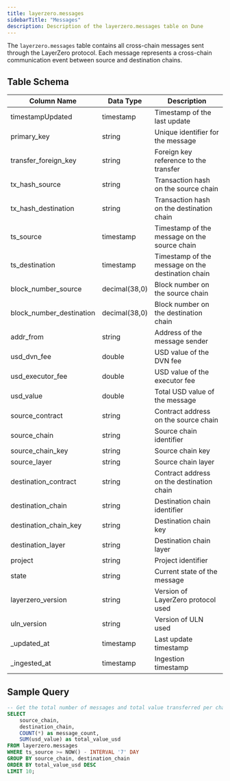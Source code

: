 ```yaml
---
title: layerzero.messages
sidebarTitle: "Messages"
description: Description of the layerzero.messages table on Dune
---
```



The `layerzero.messages` table contains all cross-chain messages sent through the LayerZero protocol. Each message represents a cross-chain communication event between source and destination chains.

## Table Schema

| Column Name | Data Type | Description |
|------------|-----------|-------------|
| timestampUpdated | timestamp | Timestamp of the last update |
| primary_key | string | Unique identifier for the message |
| transfer_foreign_key | string | Foreign key reference to the transfer |
| tx_hash_source | string | Transaction hash on the source chain |
| tx_hash_destination | string | Transaction hash on the destination chain |
| ts_source | timestamp | Timestamp of the message on the source chain |
| ts_destination | timestamp | Timestamp of the message on the destination chain |
| block_number_source | decimal(38,0) | Block number on the source chain |
| block_number_destination | decimal(38,0) | Block number on the destination chain |
| addr_from | string | Address of the message sender |
| usd_dvn_fee | double | USD value of the DVN fee |
| usd_executor_fee | double | USD value of the executor fee |
| usd_value | double | Total USD value of the message |
| source_contract | string | Contract address on the source chain |
| source_chain | string | Source chain identifier |
| source_chain_key | string | Source chain key |
| source_layer | string | Source chain layer |
| destination_contract | string | Contract address on the destination chain |
| destination_chain | string | Destination chain identifier |
| destination_chain_key | string | Destination chain key |
| destination_layer | string | Destination chain layer |
| project | string | Project identifier |
| state | string | Current state of the message |
| layerzero_version | string | Version of LayerZero protocol used |
| uln_version | string | Version of ULN used |
| _updated_at | timestamp | Last update timestamp |
| _ingested_at | timestamp | Ingestion timestamp |

## Sample Query

```sql
-- Get the total number of messages and total value transferred per chain pair
SELECT 
    source_chain,
    destination_chain,
    COUNT(*) as message_count,
    SUM(usd_value) as total_value_usd
FROM layerzero.messages
WHERE ts_source >= NOW() - INTERVAL '7' DAY
GROUP BY source_chain, destination_chain
ORDER BY total_value_usd DESC
LIMIT 10;
```
